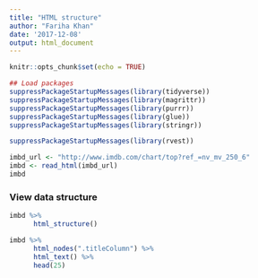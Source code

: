 ```yaml
---
title: "HTML structure"
author: "Fariha Khan"
date: '2017-12-08'
output: html_document
---
```


```r
knitr::opts_chunk$set(echo = TRUE)

## Load packages
suppressPackageStartupMessages(library(tidyverse)) 
suppressPackageStartupMessages(library(magrittr))
suppressPackageStartupMessages(library(purrr))
suppressPackageStartupMessages(library(glue))
suppressPackageStartupMessages(library(stringr))

suppressPackageStartupMessages(library(rvest))
```


```r
imbd_url <- "http://www.imdb.com/chart/top?ref_=nv_mv_250_6"
imbd <- read_html(imbd_url)
imbd
```


### View data structure

```r
imbd %>% 
      html_structure()

imbd %>%
      html_nodes(".titleColumn") %>% 
      html_text() %>%
      head(25)
```
